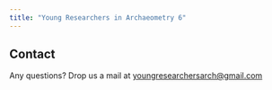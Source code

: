 ```yaml
---
title: "Young Researchers in Archaeometry 6"
---
```


::: {.column-margin}

:::: {.callout-note icon=false}

## Contact
Any questions? Drop us a mail at [youngresearchersarch@gmail.com](mailto:youngresearchersarch@gmail.com)

::::

:::